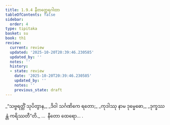 ```yaml
---
title: 1.9.4 နီတတ္ထေရဂါထာ
tableOfContents: false
sidebar:
  order: 4
type: tipitaka
basket: su
book: th1
review:
  current: review
  updated: '2025-10-20T20:39:46.230585'
  updated_by: ''
  notes: ''
  history:
  - state: review
    date: '2025-10-20T20:39:46.230585'
    updated_by: ''
    notes: ''
    previous_state: draft
---
```



<DynamicBreadcrumb />


<ReviewStatus review={frontmatter.review} showDetails={true} />

<HypothesisAnnotation frontmatter={frontmatter} />

<Division number="84" book="th1" e="ch" v="19" p="20">

<Paragraph number="189" type="verses" book="th1">
_“သဗ္ဗရတ္တိံ သုပိတွာန,_  
_ဒိဝါ သင်္ဂဏိကေ ရတော;_  
_ကုဒါဿု နာမ ဒုမ္မေဓော,_  
_ဒုက္ခဿန္တံ ကရိဿတီ”တိ._  


</Paragraph>
</Division>

<Paragraph number="190" type="center" book="th1">
…  နီတော ထေရော… .
</Paragraph>
